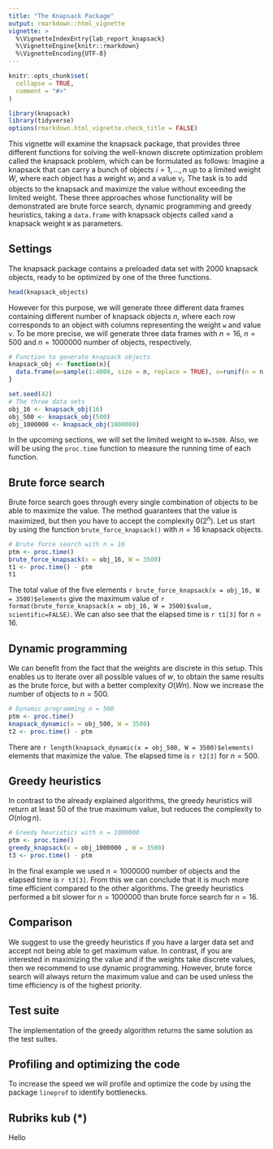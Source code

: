 ```yaml
---
title: "The Knapsack Package"
output: rmarkdown::html_vignette
vignette: >
  %\VignetteIndexEntry{lab_report_knapsack}
  %\VignetteEngine{knitr::rmarkdown}
  %\VignetteEncoding{UTF-8}
---
```


```r
knitr::opts_chunk$set(
  collapse = TRUE,
  comment = "#>"
)
```

```r
library(knapsack)
library(tidyverse)
options(rmarkdown.html_vignette.check_title = FALSE)
```

This vignette will examine the knapsack package, that provides three different functions for solving the well-known discrete optimization problem called the knapsack problem, which can be formulated as follows: Imagine a knapsack that can carry a bunch of objects $i = 1,...,n$ up to a limited weight $W$, where each object has a weight $w_i$ and a value $v_i$. The task is to add objects to the knapsack and maximize the value without exceeding the limited weight. These three approaches whose functionality will be demonstrated are brute force search, dynamic programming and greedy heuristics, taking a `data.frame` with knapsack objects called `x`and a knapsack weight `W` as parameters.

## Settings

The knapsack package contains a preloaded data set with 2000 knapsack objects, ready to be optimized by one of the three functions. 

```r
head(knapsack_objects)
```

However for this purpose, we will generate three different data frames containing different number of knapsack objects $n$, where each row corresponds to an object with columns representing the weight `w` and value `v`. To be more precise, we will generate three data frames with $n=16$, $n=500$ and $n=1000000$ number of objects, respectively.  

```r
# Function to generate knapsack objects
knapsack_obj <- function(n){
  data.frame(w=sample(1:4000, size = n, replace = TRUE), v=runif(n = n, 0, 10000))
}

set.seed(42)
# The three data sets
obj_16 <- knapsack_obj(16)
obj_500 <- knapsack_obj(500)
obj_1000000 <- knapsack_obj(1000000)
```

In the upcoming sections, we will set the limited weight to `W=3500`. Also, we will be using the `proc.time` function to measure the running time of each function. 

## Brute force search

Brute force search goes through every single combination of objects to be able to maximize the value. The method guarantees that the value is maximized, but then you have to accept the complexity $0(2^n)$. Let us start by using the function `brute_force_knapsack()` with $n=16$ knapsack objects. 

```r
# Brute force search with n = 16
ptm <- proc.time()  
brute_force_knapsack(x = obj_16, W = 3500)
t1 <- proc.time() - ptm
t1
```

The total value of the five elements `r brute_force_knapsack(x = obj_16, W = 3500)$elements` give the maximum value of `r format(brute_force_knapsack(x = obj_16, W = 3500)$value, scientific=FALSE)`. We can also see that the elapsed time is `r t1[3]` for $n=16$.


## Dynamic programming

We can benefit from the fact that the weights are discrete in this setup. This enables us to iterate over all possible values of $w$, to obtain the same results as the brute force, but with a better complexity $O(Wn)$. Now we increase the number of objects to $n=500$.

```r
# Dynamic programming n = 500
ptm <- proc.time()
knapsack_dynamic(x = obj_500, W = 3500)
t2 <- proc.time() - ptm
```

There are `r length(knapsack_dynamic(x = obj_500, W = 3500)$elements)` elements that maximize the value. The elapsed time is `r t2[3]` for $n=500$.


## Greedy heuristics

In contrast to the already explained algorithms, the greedy heuristics will return at least $50%$ of the true maximum value, but reduces the complexity to $O(n \log n)$.

```r
# Greedy heuristics with n = 1000000
ptm <- proc.time()
greedy_knapsack(x = obj_1000000 , W = 3500)
t3 <- proc.time() - ptm
```


In the final example we used $n = 1000000$ number of objects and the elapsed time is `r t3[3]`. From this we can conclude that it is much more time efficient compared to the other algorithms. The greedy heuristics performed a bit slower for $n = 1000000$ than brute force search for $n=16$. 





## Comparison

We suggest to use the greedy heuristics if you have a larger data set and accept not being able to get maximum value. In contrast, if you are interested in maximizing the value and if the weights take discrete values, then we recommend to use dynamic programming. However, brute force search will always return the maximum value and can be used unless the time efficiency is of the highest priority.

## Test suite 

The implementation of the greedy algorithm returns the same solution as the test suites.


## Profiling and optimizing the code

To increase the speed we will profile and optimize the code by using the package `lineprof` to identify bottlenecks. 

## Rubriks kub (*)

Hello 





